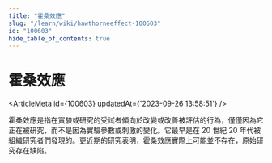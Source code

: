 ```yaml
---
title: "霍桑效應"
slug: "/learn/wiki/hawthorneeffect-100603"
id: "100603"
hide_table_of_contents: true
---
```



# 霍桑效應

<ArticleMeta id={100603} updatedAt={'2023-09-26 13:58:51'} />
<div className='border-solid border-b border-t-0 my-4 border-[var(--ifm-color-gray-300)]' />

霍桑效應是指在實驗或研究的受試者傾向於改變或改善被評估的行為，僅僅因為它正在被研究，而不是因為實驗參數或刺激的變化。它最早是在 20 世紀 20 年代被組織研究者們發現的。更近期的研究表明，霍桑效應實際上可能並不存在，原始研究存在缺陷。
